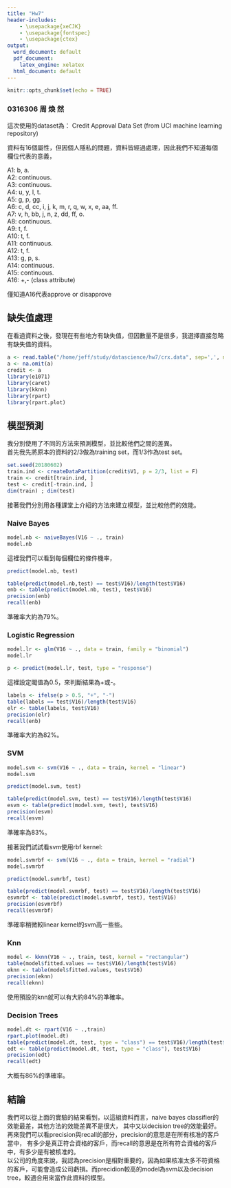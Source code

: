 ```yaml
---
title: "Hw7"
header-includes:
    - \usepackage{xeCJK}
    - \usepackage{fontspec}
    - \usepackage{ctex}
output:
  word_document: default
  pdf_document: 
    latex_engine: xelatex
  html_document: default
---
```


```r
knitr::opts_chunk$set(echo = TRUE)
```


### 0316306 周 煥 然 

這次使用的dataset為： Credit Approval Data Set (from UCI machine learning repository) 

資料有16個屬性，但因個人隱私的問題，資料皆經過處理，因此我們不知道每個欄位代表的意義，

A1:	b, a.  
A2:	continuous.   
A3:	continuous.  
A4:	u, y, l, t.  
A5:	g, p, gg.   
A6:	c, d, cc, i, j, k, m, r, q, w, x, e, aa, ff.   
A7:	v, h, bb, j, n, z, dd, ff, o.   
A8:	continuous.   
A9:	t, f.   
A10:	t, f.   
A11:	continuous.   
A12:	t, f.   
A13:	g, p, s.   
A14:	continuous.   
A15:	continuous.   
A16: +,- (class attribute)    

僅知道A16代表approve or disapprove  

## 缺失值處理  
在看過資料之後，發現在有些地方有缺失值，但因數量不是很多，我選擇直接忽略有缺失值的資料。  


```r
a <- read.table("/home/jeff/study/datascience/hw7/crx.data", sep=',', na.strings = '?')
a <- na.omit(a)
credit <- a
library(e1071)
library(caret)
library(kknn)
library(rpart)
library(rpart.plot)
```




## 模型預測
我分別使用了不同的方法來預測模型，並比較他們之間的差異。  
首先我先將原本的資料的2/3做為training set，而1/3作為test set。  
```r
set.seed(20180602)
train.ind <- createDataPartition(credit$V1, p = 2/3, list = F)
train <- credit[train.ind, ]
test <- credit[-train.ind, ]
dim(train) ; dim(test)
```
接著我們分別用各種課堂上介紹的方法來建立模型，並比較他們的效能。  

### Naive Bayes  


```r
model.nb <- naiveBayes(V16 ~ ., train)
model.nb
```
這裡我們可以看到每個欄位的條件機率，  

```r
predict(model.nb, test)
```

```r
table(predict(model.nb,test) == test$V16)/length(test$V16)
enb <- table(predict(model.nb, test), test$V16)
precision(enb)
recall(enb)
```
準確率大約為79%。  

### Logistic Regression  
```r
model.lr <- glm(V16 ~ ., data = train, family = "binomial")
model.lr
```

```r
p <- predict(model.lr, test, type = "response")
```

這裡設定閥值為0.5，來判斷結果為+或-。  

```r
labels <- ifelse(p > 0.5, "+", "-")
table(labels == test$V16)/length(test$V16)
elr <- table(labels, test$V16)
precision(elr)
recall(enb)
```
準確率大約為82%。  

###  SVM

```r
model.svm <- svm(V16 ~ ., data = train, kernel = "linear")
model.svm
```

```r
predict(model.svm, test)
```


```r
table(predict(model.svm, test) == test$V16)/length(test$V16)
esvm <- table(predict(model.svm, test), test$V16)
precision(esvm)
recall(esvm)
```
準確率為83%。  

接著我們試試看svm使用rbf kernel:  

```r
model.svmrbf <- svm(V16 ~ ., data = train, kernel = "radial")
model.svmrbf
```

```r
predict(model.svmrbf, test)
```


```r
table(predict(model.svmrbf, test) == test$V16)/length(test$V16)
esvmrbf <- table(predict(model.svmrbf, test), test$V16)
precision(esvmrbf)
recall(esvmrbf)
```
準確率稍微較linear kernel的svm高一些些。   

### Knn  
```r
model <- kknn(V16 ~ ., train, test, kernel = "rectangular")
table(model$fitted.values == test$V16)/length(test$V16)
eknn <- table(model$fitted.values, test$V16)
precision(eknn)
recall(eknn)
```
使用預設的knn就可以有大約84%的準確率。  

### Decision Trees  

```r
model.dt <- rpart(V16 ~ .,train)
rpart.plot(model.dt)
table(predict(model.dt, test, type = "class") == test$V16)/length(test$V16)
edt <- table(predict(model.dt, test, type = "class"), test$V16)
precision(edt)
recall(edt)
```
大概有86%的準確率。  

## 結論  
我們可以從上面的實驗的結果看到，以這組資料而言，naive bayes classifier的效能最差，其他方法的效能差異不是很大，
其中又以decision tree的效能最好。  
再來我們可以看precision與recall的部分，precision的意思是在所有核准的客戶當中，
有多少是真正符合資格的客戶，而recall的意思是在所有符合資格的客戶中，有多少是有被核准的。  
以公司的角度來說，我認為precision是相對重要的，因為如果核准太多不符資格的客戶，可能會造成公司虧損。而precidion較高的model為svm以及decision tree，較適合用來當作此資料的模型。



